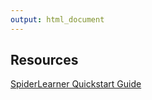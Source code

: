 ```yaml
---
output: html_document
---
```


## Resources 

[SpiderLearner Quickstart Guide](https://katehoffshutta.github.io/web/SpiderLearner/SpiderLearnerQuickStart.html)